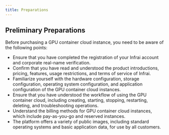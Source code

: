 ```yaml
---
title: Preparations
---
```


## Preliminary Preparations

Before purchasing a GPU container cloud instance, you need to be aware of the following points:

- Ensure that you have completed the registration of your Infrai account and corporate real-name verification.
- Confirm that you have read and understood the product introductions, pricing, features, usage restrictions, and terms of service of Infrai.
- Familiarize yourself with the hardware configuration, storage configuration, operating system configuration, and application configuration of the GPU container cloud instances.
- Ensure that you have understood the workflow of using the GPU container cloud, including creating, starting, stopping, restarting, deleting, and troubleshooting operations.
- Understand the billing methods for GPU container cloud instances, which include pay-as-you-go and reserved instances.
- The platform offers a variety of public images, including standard operating systems and basic application data, for use by all customers.
